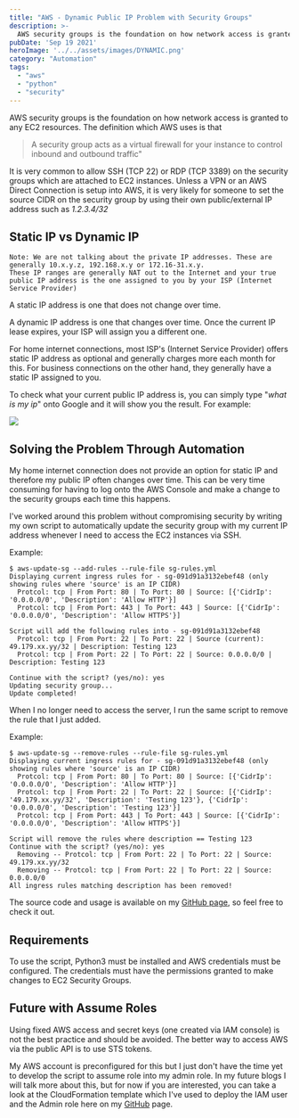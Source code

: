 ```yaml
---
title: "AWS - Dynamic Public IP Problem with Security Groups"
description: >-
  AWS security groups is the foundation on how network access is granted to any EC2 resources. The definition which AWS uses is that...
pubDate: 'Sep 19 2021'
heroImage: '../../assets/images/DYNAMIC.png'
category: "Automation"
tags:
  - "aws"
  - "python"
  - "security"
---
```


AWS security groups is the foundation on how network access is granted to any EC2 resources. The definition which AWS uses is that

> A security group acts as a virtual firewall for your instance to control inbound and outbound traffic"

It is very common to allow SSH (TCP 22) or RDP (TCP 3389) on the security groups which are attached to EC2 instances. Unless a VPN or an AWS Direct Connection is setup into AWS, it is very likely for someone to set the source CIDR on the security group by using their own public/external IP address such as _1.2.3.4/32_

## Static IP vs Dynamic IP

```
Note: We are not talking about the private IP addresses. These are generally 10.x.y.z, 192.168.x.y or 172.16-31.x.y.
These IP ranges are generally NAT out to the Internet and your true public IP address is the one assigned to you by your ISP (Internet Service Provider)
```

A static IP address is one that does not change over time.

A dynamic IP address is one that changes over time. Once the current IP lease expires, your ISP will assign you a different one.

For home internet connections, most ISP's (Internet Service Provider) offers static IP address as optional and generally charges more each month for this. For business connections on the other hand, they generally have a static IP assigned to you.

To check what your current public IP address is, you can simply type "_what is my ip_" onto Google and it will show you the result. For example:

<img src="/images/2021-09-19-13_48_02-what-is-my-ip-Google-Search.png" />

## Solving the Problem Through Automation

My home internet connection does not provide an option for static IP and therefore my public IP often changes over time. This can be very time consuming for having to log onto the AWS Console and make a change to the security groups each time this happens.

I've worked around this problem without compromising security by writing my own script to automatically update the security group with my current IP address whenever I need to access the EC2 instances via SSH.

Example:

```raw
$ aws-update-sg --add-rules --rule-file sg-rules.yml
Displaying current ingress rules for - sg-091d91a3132ebef48 (only showing rules where 'source' is an IP CIDR)
  Protcol: tcp | From Port: 80 | To Port: 80 | Source: [{'CidrIp': '0.0.0.0/0', 'Description': 'Allow HTTP'}]
  Protcol: tcp | From Port: 443 | To Port: 443 | Source: [{'CidrIp': '0.0.0.0/0', 'Description': 'Allow HTTPS'}]

Script will add the following rules into - sg-091d91a3132ebef48
  Protcol: tcp | From Port: 22 | To Port: 22 | Source (current): 49.179.xx.yy/32 | Description: Testing 123
  Protcol: tcp | From Port: 22 | To Port: 22 | Source: 0.0.0.0/0 | Description: Testing 123

Continue with the script? (yes/no): yes
Updating security group...
Update completed!
```

When I no longer need to access the server, I run the same script to remove the rule that I just added.

Example:

```raw
$ aws-update-sg --remove-rules --rule-file sg-rules.yml
Displaying current ingress rules for - sg-091d91a3132ebef48 (only showing rules where 'source' is an IP CIDR)
  Protcol: tcp | From Port: 80 | To Port: 80 | Source: [{'CidrIp': '0.0.0.0/0', 'Description': 'Allow HTTP'}]
  Protcol: tcp | From Port: 22 | To Port: 22 | Source: [{'CidrIp': '49.179.xx.yy/32', 'Description': 'Testing 123'}, {'CidrIp': '0.0.0.0/0', 'Description': 'Testing 123'}]
  Protcol: tcp | From Port: 443 | To Port: 443 | Source: [{'CidrIp': '0.0.0.0/0', 'Description': 'Allow HTTPS'}]

Script will remove the rules where description == Testing 123
Continue with the script? (yes/no): yes
  Removing -- Protcol: tcp | From Port: 22 | To Port: 22 | Source: 49.179.xx.yy/32
  Removing -- Protcol: tcp | From Port: 22 | To Port: 22 | Source: 0.0.0.0/0
All ingress rules matching description has been removed!
```

The source code and usage is available on my [GitHub page](https://github.com/88lexd/lexd-solutions/tree/main/misc-scripts/python-aws-update-sg), so feel free to check it out.

## Requirements

To use the script, Python3 must be installed and AWS credentials must be configured. The credentials must have the permissions granted to make changes to EC2 Security Groups.

## Future with Assume Roles

Using fixed AWS access and secret keys (one created via IAM console) is not the best practice and should be avoided. The better way to access AWS via the public API is to use STS tokens.

My AWS account is preconfigured for this but I just don't have the time yet to develop the script to assume role into my admin role. In my future blogs I will talk more about this, but for now if you are interested, you can take a look at the CloudFormation template which I've used to deploy the IAM user and the Admin role here on my [GitHub](https://github.com/88lexd/lexd-solutions/tree/main/aws-wordpress/1-infra-configuration/1-base-setup) page.
